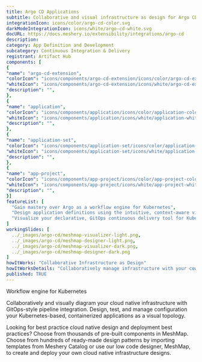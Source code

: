 ```yaml
---
title: Argo CD Applications
subtitle: Collaborative and visual infrastructure as design for Argo CD Applications
integrationIcon: icons/color/argo-cd-color.svg
darkModeIntegrationIcon: icons/white/argo-cd-white.svg
docURL: https://docs.meshery.io/extensibility/integrations/argo-cd
description: 
category: App Definition and Development
subcategory: Continuous Integration & Delivery
registrant: Artifact Hub
components: [
{
"name": "argo-cd-extension",
"colorIcon": "icons/components/argo-cd-extension/icons/color/argo-cd-extension-color.svg",
"whiteIcon": "icons/components/argo-cd-extension/icons/white/argo-cd-extension-white.svg",
"description": "",
},
{
"name": "application",
"colorIcon": "icons/components/application/icons/color/application-color.svg",
"whiteIcon": "icons/components/application/icons/white/application-white.svg",
"description": "",
},
{
"name": "application-set",
"colorIcon": "icons/components/application-set/icons/color/application-set-color.svg",
"whiteIcon": "icons/components/application-set/icons/white/application-set-white.svg",
"description": "",
},
{
"name": "app-project",
"colorIcon": "icons/components/app-project/icons/color/app-project-color.svg",
"whiteIcon": "icons/components/app-project/icons/white/app-project-white.svg",
"description": "",
}]
featureList: [
  "Gain mastery over Argo as a workflow engine for Kubernetes",
  "Design application definitions using the intuitive, context-aware visual designer, MeshMap.",
  "Visualize your declarative, GitOps continuous delivery tool for Kubernetes."
]
workingSlides: [
  ../_images/argo-cd/meshmap-visualizer-light.png,
  ../_images/argo-cd/meshmap-designer-light.png,
  ../_images/argo-cd/meshmap-visualizer-dark.png,
  ../_images/argo-cd/meshmap-designer-dark.png
]
howItWorks: "Collaborative Infrastructure as Design"
howItWorksDetails: "Collaboratively manage infrastructure with your coworkers synchronously sharing the same designs."
published: TRUE
---
```

<p>
Workflow engine for Kubernetes
</p>
<p>
    Collaboratively and visually diagram your cloud native infrastructure with GitOps-style pipeline integration. Design, test, and manage configuration your Kubernetes-based, containerized applications as a visual topology.
</p>
<p>
    Looking for best practice cloud native design and deployment best practices? Choose from thousands of pre-built components in MeshMap. Choose from hundreds of ready-made design patterns by importing templates from Meshery Catalog or use our low code designer, MeshMap, to create and deploy your own cloud native infrastructure designs.
</p>
